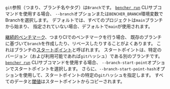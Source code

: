 `git`参照（つまり、ブランチ名やタグ）は`Branch`です。
<code><a href="/ja/docs/explanation/bencher-run/">bencher run</a></code> CLIサブコマンドを使用する場合、
`--branch`オプションまたは`BENCHER_BRANCH`環境変数でBranchを選択します。
デフォルトでは、すべてのプロジェクトは`main`ブランチから始まり、
指定されていない場合、デフォルトで`main`が使用されます。

[継続的ベンチマーク][continuous benchmarking]、つまりCIでのベンチマークを行う場合、
既存のブランチに基づいて`branch`を作成したり、リベースしたりすることがよくあります。
これはブランチの[スタートポイント][start point]と呼ばれます。
スタートポイントは、特定のバージョン（および利用可能であれば`git`ハッシュ）である別のブランチです。
<code><a href="/ja/docs/explanation/bencher-run/">bencher run</a></code> CLIサブコマンドを使用する場合、
`--branch-start-point`オプションでスタートポイントを選択します。
さらに、`--branch-start-point-hash`オプションを使用して、スタートポイントの特定の`git`ハッシュを指定します。
すべてのデータと[閾値][thresholds]はスタートポイントからコピーされます。

[continuous benchmarking]: /ja/docs/explanation/continuous-benchmarking/
[start point]: /ja/docs/explanation/benchmarking/#start-point
[thresholds]: /ja/docs/explanation/thresholds/